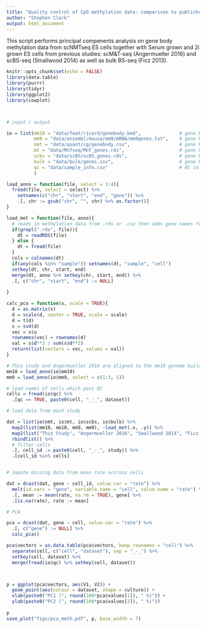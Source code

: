 ```yaml
---
title: "Quality control of CpG methylation data: comparison to published data"
author: "Stephen Clark"
output: html_document
---
```

This script performs principal compenents analysis on gene body methylation data from scNMTseq ES cells together with Serum grown and 2i grown ES cells from previous studies: scM&T-seq (Angermueller 2016) and scBS-seq (Smallwood 2014) as well as bulk BS-seq (Ficz 2013).

```r
knitr::opts_chunk$set(echo = FALSE)
library(data.table)
library(purrr)
library(tidyr)
library(ggplot2)
library(cowplot)



# input / output

io = list(mm10 = "data/feat/ricard/genebody.bed",              # gene body annotation for mm10 genome
          mm9 = "data/ensembl/mouse/mm9/mRNA/mm9genes.txt",    # gene body annotation for mm9 genome
          nmt = "data/quant/cg/genebody.csv",                  # gene body methylation data
          mt = "data/MnTseq/MnT_genes.rds",                    # gene body methylation data for Angermueller 2016
          scbs = "data/scBS/scBS_genes.rds",                   # gene body methylation data for Smallwood 2014
          bulk = "data/bulk/genes.csv",                        # gene body methylation data for Ficz 2013
          qc = "data/sample_info.csv"                          # QC information for all datasets
          )  


```

```r
load_anno = function(file, select = 1:4){
  fread(file, select = select) %>% 
    setnames(c("chr", "start", "end", "gene")) %>% 
    .[, chr := gsub("chr", "", chr) %>% as.factor()]
}

load_met = function(file, anno){
  # reads in methylation data from .rds or .csv then adds gene names from annotation file
  if(grepl(".rds", file)){
    dt = readRDS(file)
  } else {
    dt = fread(file)
  }
  cols = colnames(dt)
  if(any(cols %in% "sample")) setnames(dt, "sample", "cell")
  setkey(dt, chr, start, end)
  merge(dt, anno %>% setkey(chr, start, end)) %>%
  .[, c("chr", "start", "end") := NULL]
  
}

calc_pca = function(x, scale = TRUE){
  d = as.matrix(x)
  d = scale(d, center = TRUE, scale = scale)
  d = t(d)
  s = svd(d)
  vec = s$u
  rownames(vec) = rownames(d)
  val = s$d**2 / sum(s$d**2)
  return(list(vectors = vec, values = val))
}

```


```r
# This study and Angermueller 2016 are aligned to the mm10 genome build whereas Smallwood 2014 and Ficz are aligned to mm9. We load these annotations and label each locus in our data by ensembl id (instead of genomic coordinates which were used to label loci in the preprocessing steps).
mm10 = load_anno(io$mm10)
mm9 = load_anno(io$mm9, select = c(1:3, 5))

# load names of cells which pass QC
cells = fread(io$qc) %>% 
  .[qc == TRUE, paste0(cell, "_-_", dataset)]

# load data from each study

dat = list(io$nmt, io$mt, io$scbs, io$bulk) %>% 
  map2(list(mm10, mm10, mm9, mm9), ~load_met(.x, .y)) %>% 
  map2(list("This Study", "Angermueller 2016", "Smallwood 2014", "Ficz 2013"), ~.x[, study := .y]) %>% 
  rbindlist() %>% 
  # filter cells
  .[, cell_id := paste0(cell, "_-_", study)] %>% 
  .[cell_id %in% cells]


# impute missing data from mean rate accross cells

dat = dcast(dat, gene ~ cell_id, value.var = "rate") %>% 
  melt(id.vars = "gene", variable.name = "cell", value.name = "rate") %>% 
  .[, mean := mean(rate, na.rm = TRUE), gene] %>% 
  .[is.na(rate), rate := mean]

# PCA

pca = dcast(dat, gene ~ cell, value.var = "rate") %>%
  .[, c("gene") := NULL] %>%
  calc_pca()

pca$vectors = as.data.table(pca$vectors, keep.rownames = "cell") %>%
  separate(cell, c("cell", "dataset"), sep = "_-_") %>% 
  setkey(cell, dataset) %>% 
  merge(fread(io$qc) %>% setkey(cell, dataset))



p = ggplot(pca$vectors, aes(V1, V2)) +
  geom_point(aes(colour = dataset, shape = culture)) +
  xlab(paste0("PC1 (", round(100*pca$values[1]), " %)")) +
  ylab(paste0("PC2 (", round(100*pca$values[2]), " %)"))
 
p
save_plot("figs/pca_meth.pdf", p, base_width = 7)
```












